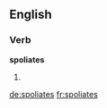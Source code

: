
==English==

===Verb===
'''spoliates'''

# {{en-third-person singular of|spoliate}}

[[de:spoliates]]
[[fr:spoliates]]